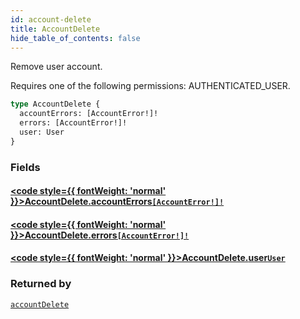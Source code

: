 ```yaml
---
id: account-delete
title: AccountDelete
hide_table_of_contents: false
---
```








Remove user account. 

Requires one of the following permissions: AUTHENTICATED_USER.

```graphql
type AccountDelete {
  accountErrors: [AccountError!]!
  errors: [AccountError!]!
  user: User
}
```


### Fields

#### [<code style={{ fontWeight: 'normal' }}>AccountDelete.<b>accountErrors</b></code>](#)<Bullet />[`[AccountError!]!`](../../../developer/api-reference/objects/account-error) <Badge class="secondary" text="non-null"/> <Badge class="secondary" text="object"/>
> 
> 

#### [<code style={{ fontWeight: 'normal' }}>AccountDelete.<b>errors</b></code>](#)<Bullet />[`[AccountError!]!`](../../../developer/api-reference/objects/account-error) <Badge class="secondary" text="non-null"/> <Badge class="secondary" text="object"/>
> 
> 

#### [<code style={{ fontWeight: 'normal' }}>AccountDelete.<b>user</b></code>](#)<Bullet />[`User`](../../../developer/api-reference/objects/user) <Badge class="secondary" text="object"/>
> 
> 



### Returned by

[`accountDelete`](../../../developer/api-reference/mutations/account-delete)  <Badge class="secondary" text="mutation"/>



